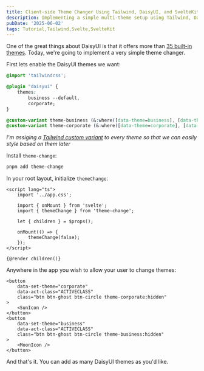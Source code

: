 ```yaml
---
title: Client-side Theme Changer Using Tailwind, DaisyUI, and SvelteKit
description: Implementing a simple multi-theme setup using Tailwind, Daisy, and Svelte
pubDate: '2025-06-02'
tags: Tutorial,Tailwind,Svelte,SvelteKit
---
```


One of the great things about DaisyUI is that it offers more than [35 built-in themes](https://daisyui.com/docs/themes/#list-of-themes). Today, we're going to implement a very simple theme changer.

First lets enable the DaisyUI themes we want:

```css title="app.css" {4-6, 9-10}
@import 'tailwindcss';

@plugin "daisyui" {
	themes:
		business --default,
		corporate;
}

@custom-variant theme-business (&:where([data-theme=business], [data-theme=business] *));
@custom-variant theme-corporate (&:where([data-theme=corporate], [data-theme=corporate] *));
```

_I'm assiging a [Tailwind custom variant](https://tailwindcss.com/docs/adding-custom-styles#adding-custom-variants) to every theme so that we can easily style based on them later_

Install `theme-change`:

```bash
pnpm add theme-change
```

In your root layout, initialize `themeChange`:

```svelte title="src/routes/+layout.svelte" {4-5, 9-11}
<script lang="ts">
	import '../app.css';

	import { onMount } from 'svelte';
	import { themeChange } from 'theme-change';

	let { children } = $props();

	onMount(() => {
		themeChange(false);
	});
</script>

{@render children()}
```

Anywhere in the app you wish to allow your user to change themes:

```svelte
<button
	data-set-theme="corporate"
	data-act-class="ACTIVECLASS"
	class="btn btn-ghost btn-circle theme-corporate:hidden"
>
	<SunIcon />
</button>
<button
	data-set-theme="business"
	data-act-class="ACTIVECLASS"
	class="btn btn-ghost btn-circle theme-business:hidden"
>
	<MoonIcon />
</button>
```

And that's it. You can add as many DaisyUI themes as you'd like.
